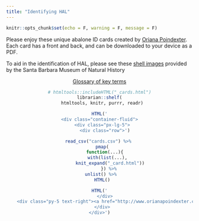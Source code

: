 ```yaml
---
title: "Identifying HAL"
---
```


```r
knitr::opts_chunk$set(echo = F, warning = F, message = F)
```

Please enjoy these unique abalone ID cards created by [Oriana Poindexter](http://www.orianapoindexter.com). Each card has a front and back, and can be downloaded to your device as a PDF. 

To aid in the identification of HAL, please see these [shell images](./shells.html){target="_blank"}
provided by the Santa Barbara Museum of Natural History

<center>
<a class="btn btn-primary fa fa-question-circle" 
href="glossary.html" target="_blank" > Glossary of key terms</a>

```r
# htmltools::includeHTML("_cards.html")
librarian::shelf(
  htmltools, knitr, purrr, readr)

HTML('
<div class="container-fluid">
  <div class="px-lg-5">
    <div class="row">')

read_csv("cards.csv") %>% 
  pmap(
    function(...){
      with(list(...),
        knit_expand("_card.html"))
        }) %>% 
  unlist() %>% 
  HTML()

HTML('
    </div>
    <div class="py-5 text-right"><a href="http://www.orianapoindexter.com/id-guides" target="_blank" class="btn btn-dark px-5 py-3 rounded-pill">Source: Oriana Poindexter</a></div>
  </div>
</div>')
```